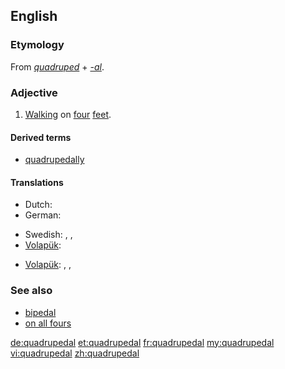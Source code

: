 ==English==

===Etymology===
From ''[[quadruped]]'' + ''[[-al]]''.

===Adjective===
{{en-adj|-}}

# [[walk|Walking]] on [[four]] [[feet]].

====Derived terms====
* [[quadrupedally]]

====Translations====
{{trans-top|walking on four feet}}
* Dutch: {{t|nl|viervoetig}}
* German: {{t|de|vierfüßig}}
{{trans-mid}}
* Swedish: {{t+|sv|fyrbent}},  {{t|sv|fyrfota}},  {{t+|sv|fyrfotad}}
* [[Volapük]]: {{t|vo|folfutik}}
{{trans-bottom}}

{{trans-top|of or pertaining to a quadruped}}
* [[Volapük]]: {{qualifier|male or female}} {{t|vo|folfutafik}}, {{qualifier|male}} {{t|vo|hifolfutafik}}, {{qualifier|female}} {{t|vo|jifolfutafik}}
{{trans-mid}}
{{trans-bottom}}

===See also===
* [[bipedal]]
* [[on all fours]]

[[de:quadrupedal]]
[[et:quadrupedal]]
[[fr:quadrupedal]]
[[my:quadrupedal]]
[[vi:quadrupedal]]
[[zh:quadrupedal]]